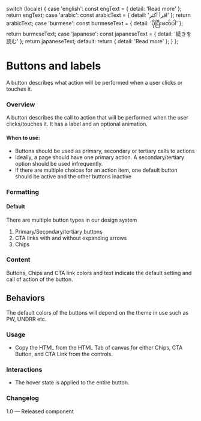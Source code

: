 
  switch (locale) {
    case 'english':
      const engText = { detail: 'Read more' };
      return engText;
    case 'arabic':
      const arabicText = { detail: 'اقرأ أكثر' };
      return arabicText;
    case 'burmese':
      const burmeseText = { detail: 'ပိုပြီးဖတ်ပါ' };
      return burmeseText;
    case 'japanese':
      const japaneseText = { detail: '続きを読む' };
      return japaneseText;
    default:
      return { detail: 'Read more' };
  }
};

<Meta of={CtaButtonStories} />

# Buttons and labels

A button describes what action will be performed when a user clicks or touches it.

### Overview

A button describes the call to action that will be performed when the user clicks/touches it. It has a label and an optional animation.

#### When to use:

- Buttons should be used as primary, secondary or tertiary calls to actions
- Ideally, a page should have one primary action. A secondary/tertiary option should be used infrequently.
- If there are multiple choices for an action item, one default button should be active and the other buttons inactive

### Formatting

#### Default

There are multiple button types in our design system

1. Primary/Secondary/tertiary buttons
2. CTA links with and without expanding arrows
3. Chips

### Content

Buttons, Chips and CTA link colors and text indicate the default setting and call of action of the button.

## Behaviors

The default colors of the buttons will depend on the theme in use such as PW, UNDRR etc.

<Canvas>
  <Story of={CtaButtonStories.DefaultButtons} />
</Canvas>

### Usage

- Copy the HTML from the HTML Tab of canvas for either Chips, CTA Button, and CTA Link from the controls.

### Interactions

- The hover state is applied to the entire button.

### Changelog

1.0 — Released component
